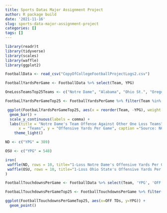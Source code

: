 ```yaml
---
title: Sports Datas Major Assignment Project
author: R package build
date: '2021-11-16'
slug: sports-data-major-assignment-project
categories: []
tags: []
---
```

```r
library(readr)t
library(tidyverse)
library(scales)
library(waffle)
library(ggplot2)
```
```r
FootballData <- read_csv("CopyOfCollegeFootballProjectLogs2.csv")
```
```r
FootballYardsPerGame <- FootballData %>% select(Team, YPG) 
```
```r
OneLossTeamsTop25Teams <- c("Notre Dame", "Alabama", "Ohio St.", "Oregon", "Michigan", "Oklahoma State", "Baylor", "Houston", "SMU" )
```
```r
FootbaLlYardsPerGameTop25 <- FootballYardsPerGame %>% filter(Team %in% OneLossTeamsTop25Teams)
```




```r
 ggplot(FootbaLlYardsPerGameTop25, aes(x = reorder(Team, -YPG), weight = YPG)) + 
  geom_bar() +
  scale_y_continuous(labels = comma) + 
  labs(title = "Notre Dame's Team Offense Against Other One Loss Teams", 
      x = "Teams", y = "Offensive Yards Per Game", caption ="Source: NCAA | By Jonathan Zettler") +
    theme_light()

```
```r
ND <- c("YPG" = 389)

OSU <- c("YPG" = 548)
```
```r
iron(
 waffle(ND, rows = 10, title="1-Loss Notre Dame's Offensive Yards Per Game", xlab="1 square = 1 yard", colors = c("Blue")),
 waffle(OSU, rows = 10, title="1-Loss Ohio State's Offensive Yards Per Game", xlab="1 square = 1 yard", colors = c("Red"))
)
```
```r
FootballTouchdownsPerGame <- FootballData %>% select(Team, 'YPG', 'OFF TDs')
```
```r
FootbaLlTouchdownsPerGameTop25 <- FootballTouchdownsPerGame %>% filter(Team %in% OneLossTeamsTop25Teams)
```

```r
ggplot(FootballTouchdownsPerGameTop25, aes(x=OFF TDs, y=YPG)) + 
  geom_point()
```

